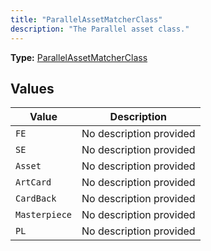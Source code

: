 ```yaml
---
title: "ParallelAssetMatcherClass"
description: "The Parallel asset class."
---
```


**Type:** [ParallelAssetMatcherClass](/api-reference/types/parallelassetmatcherclass)

## Values

| Value | Description |
|-------|-------------|
| `FE` | No description provided |
| `SE` | No description provided |
| `Asset` | No description provided |
| `ArtCard` | No description provided |
| `CardBack` | No description provided |
| `Masterpiece` | No description provided |
| `PL` | No description provided |

